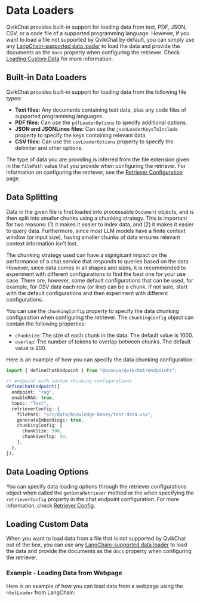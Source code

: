 # Data Loaders

QvikChat provides built-in support for loading data from text, PDF, JSON, CSV, or a code file of a supported programming language. However, if you want to load a file not supported by QvikChat by default, you can simply use any [LangChain-supported data loader](https://js.langchain.com/v0.2/docs/integrations/document_loaders) to load the data and provide the documents as the `docs` property when configuring the retriever. Check [Loading Custom Data](#loading-custom-data) for more information.

## Built-in Data Loaders

QvikChat provides built-in support for loading data from the following file types:

- **Text files:** Any documents containing text data, plus any code files of supported programming languages.
- **PDF files:** Can use the `pdfLoaderOptions` to specify additional options.
- **JSON and JSONLines files:** Can use the `jsonLoaderKeysToInclude` property to specify the keys containing relevant data.
- **CSV files:** Can use the `csvLoaderOptions` property to specify the delimiter and other options.

The type of data you are providing is inferred from the file extension given in the `filePath` value that you provide when configuring the retriever. For information on configuring the retriever, see the [Retriever Configuration](/rag-guide/data-retrieval) page.

## Data Splitting

Data in the given file is first loaded into processable `Document` objects, and is then split into smaller chunks using a chunking strategy. This is important for two reasons: (1) it makes it easier to index data, and (2) it makes it easier to query data. Furthermore, since most LLM models have a finite context window (or input size), having smaller chunks of data ensures relevant context information isn't lost.

The chunking strategy used can have a signigicant impact on the performance of a chat service that responds to queries based on the data. However, since data comes in all shapes and sizes, it is recommended to experiment with different configurations to find the best one for your use case. There are, however, some default configurations that can be used, for example, for CSV data each row (or line) can be a chunk. If not sure, start with the default configurations and then experiment with different configurations.

You can use the `chunkingConfig` property to specify the data chunking configuration when configuring the retriever. The `chunkingConfig` object can contain the following properties:

- `chunkSize`: The size of each chunk in the data. The default value is 1000.
- `overlap`: The number of tokens to overlap between chunks. The default value is 200.

Here is an example of how you can specify the data chunking configuration:

```typescript
import { defineChatEndpoint } from "@oconva/qvikchat/endpoints";

// endpoint with custom chunking configurations
defineChatEndpoint({
  endpoint: "rag",
  enableRAG: true,
  topic: "Test",
  retrieverConfig: {
    filePath: "src/data/knowledge-bases/test-data.csv",
    generateEmbeddings: true,
    chunkingConfig: {
      chunkSize: 500,
      chunkOverlap: 50,
    },
  },
});
```

## Data Loading Options

You can specify data loading options through the retriever configurations object when called the `getDataRetriever` method or the when specifying the `retrieverConfig` property in the chat endpoint configuration. For more information, check [Retriever Config](/data-retrieval#retriever-config).

## Loading Custom Data

When you want to load data from a file that is not supported by QvikChat out of the box, you can use any [LangChain-supported data loader](https://js.langchain.com/v0.2/docs/integrations/document_loaders) to load the data and provide the documents as the `docs` property when configuring the retriever. 

### Example - Loading Data from Webpage

Here is an example of how you can load data from a webpage using the `htmlLoader` from LangChain:

```typescript
